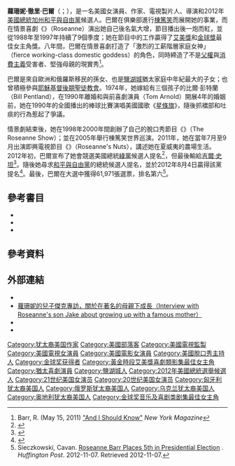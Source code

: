 {{noteTA
|T=zh-tw:羅珊·巴爾;zh-cn:罗西妮·巴尔;zh-hk:蘿珊妮·巴爾;zh-hans:罗西妮·巴尔;zh-hant:羅西妮·巴爾;
|G1=TV
|G2=Show
|G3=Movies
|1=zh-tw:羅珊;zh-cn:罗西妮;zh-hk:蘿珊妮;zh-hans:罗西妮;zh-hant:羅西妮;
|2=zh-tw:我愛羅珊;zh-cn:罗斯安家庭生活;zh-hk:肥媽日記;zh-hans:罗斯安家庭生活;zh-hant:羅斯安家庭生活;
|3=zh-hans:彻里;zh-hant:徹里;zh-tw:崔莉;
|4=zh-hk:棟篤笑;zh-cn:单口喜剧;zh-tw:獨角喜劇;
}}
{{Infobox person
 | image            = Roseanne Hard Rock Cafe.jpg
 | caption          = 2010年1月巴爾在[[茂宜島|茂宜島]][[硬石餐廳|硬石餐廳]]
 | birth_name       = 蘿珊妮·徹里·巴爾<br>Roseanne Cherrie Barr
 | birth_date       = {{Birth date and age|mf=yes|1952|11|3}}
 | residence        = {{US}}[[夏威夷州|夏威夷州]][[夏威夷島|大島]]
 | birth_place      = {{US}}[[犹他州|犹他州]][[盐湖城|盐湖城]]
 | occupation       = 演員、喜劇演員、作家、製片人、導演
 | years_active     = 1985年至今
 | spouse           = {{ubl|{{marriage|比爾·彭特蘭（Bill Pentland）|1974|1990|end=d.}}|{{marriage|{{link-en|湯姆·阿諾德 (演員)|Tom Arnold (actor)|湯姆·阿諾德}}（Tom Arnold）|1990|1994|end=d.}}|{{marriage|本·托馬斯（Ben Thomas）|1995|2002|end=d.}}}}
 | partner          = 約翰尼·阿金特（Johnny Argent）（2003年－）
 | children         = 5
 | website          = {{URL|www.roseanneworld.com|個人網站}}
}}
'''蘿珊妮·徹里·巴爾'''（{{lang-en|Roseanne Cherrie Barr}}；{{bd|1952年|11月3日}}），是一名美國女演員、作家、電視製片人、導演和2012年[[美國總統|美國總統]][[加州|加州]][[和平與自由黨|和平與自由黨]]候選人。巴爾在俱樂部進行[[棟篤笑|棟篤笑]]而展開她的事業，而在情景喜劇《{{link-en|我愛羅珊 (電視節目)|Roseanne|我愛羅珊}}》（Roseanne）演出她自己後名氣大增，節目播出後一炮而紅，並從1988年至1997年持續了9個季度；她在節目中的工作贏得了[[艾美獎|艾美獎]]和[[金球獎|金球獎]]最佳女主角獎。八年間，巴爾在情景喜劇打造了「激烈的工薪階層家庭女神」（fierce working-class domestic goddess）的角色，同時締造了不是[[父權|父權]]與[[消費主義|消費主義]]受害者、堅強母親的現實秀<ref name=nymag>Barr, R. (May 15, 2011) [http://nymag.com/print/?/arts/tv/upfronts/2011/roseanne-barr-2011-5/ "And I Should Know"] {{Wayback|url=http://nymag.com/print/?%2Farts%2Ftv%2Fupfronts%2F2011%2Froseanne-barr-2011-5%2F |date=20170712053638 }} ''New York Magazine''</ref>。

巴爾是來自歐洲和俄羅斯移民的孫女、也是[[鹽湖城|鹽湖城]]猶太家庭中年紀最大的子女；也曾積極參與[[耶穌基督後期聖徒教會|耶穌基督後期聖徒教會]]。1974年，她嫁給有三個孩子的比爾·彭特蘭（Bill Pentland），在1990年離婚和與前喜劇演員{{link-en|湯姆·阿諾德 (演員)|Tom Arnold (actor)|湯姆·阿諾德}}（Tom Arnold）開展4年的婚姻前，她在1990年的全國播出的棒球比賽演唱美國國歌《[[星條旗_(美國國歌)|星條旗]]》{{le|走音|Off-key}}，隨後抓襠部和吐痰的行為惹起了爭議。

情景劇結束後，她在1998年2000年間創辦了自己的脫口秀節目《{{le|羅珊秀|The Roseanne Show}}》（The Roseanne Show）；並在2005年舉行棟篤笑世界巡演。2011年，她在當年7月至9月出演即興電視節目《{{le|羅珊的堅果|Roseanne's Nuts}}》（Roseanne's Nuts），講述她在夏威夷的農場生活。
2012年初，巴爾宣布了她會競選美國總統[[绿党_(美国)|綠黨]]候選人提名<ref>{{cite web|url=http://www.roseanneforpresident2012.org/|title=Roseanne Barr for President!|accessdate=1 June 2012|archive-url=https://web.archive.org/web/20170607232022/http://www.roseanneforpresident2012.org/|archive-date=2017-06-07|dead-url=yes}}</ref>，但最後輸給[[吉爾·史坦|吉爾·史坦]]<ref name="c-span.org">{{cite web | url=http://www.c-span.org/Events/C-SPAN-Event/10737432256/ | title=Green Party Nominates Jill Stein for President | work=[[C-SPAN|C-SPAN]] | date=July 14, 2012 | accessdate=July 16, 2012 | archive-date=2012-07-19 | archive-url=https://web.archive.org/web/20120719142933/http://www.c-span.org/Events/C-SPAN-Event/10737432256/ | dead-url=yes }}</ref>。隨後她尋求[[和平與自由黨|和平與自由黨]]的總統候選人提名，並於2012年8月4日贏得該黨提名<ref name="trending">{{cite web | url=http://politicalticker.blogs.cnn.com/2012/08/05/america-one-step-closer-to-president-roseanne/ | title=TRENDING: America one step closer to President Roseanne | publisher=CNN | date=August 5, 2012 | accessdate=August 5, 2012 | author=Yoon, Robert | archive-date=2012-11-15 | archive-url=https://web.archive.org/web/20121115200358/http://politicalticker.blogs.cnn.com/2012/08/05/america-one-step-closer-to-president-roseanne/ | dead-url=no }}</ref>。最後，巴爾在大選中獲得61,971張選票，排名第六<ref name="general">Sieczkowski, Cavan. [http://www.huffingtonpost.com/2012/11/07/roseanne-barr-president-fifth-place-presidential-election-2012_n_2088588.html Roseanne Barr Places 5th in Presidential Election] {{Wayback|url=http://www.huffingtonpost.com/2012/11/07/roseanne-barr-president-fifth-place-presidential-election-2012_n_2088588.html |date=20180203171435 }}. ''Huffington Post''. 2012-11-07. Retrieved 2012-11-07.</ref>。

==參考書目==
*{{cite book|title=Roseanne: My Life As a Woman|url=https://archive.org/details/roseannemylifeas00rose|date=October 1989|publisher=[[Harper_&_Row|Harper & Row]]|isbn=0-06-015957-X}}
*{{cite book|title=My Lives |url=https://archive.org/details/mylivesarno00rose |date=February 9, 1994|publisher=[[Ballantine_Books|Ballantine Books]]|isbn=0-345-37815-6}}
*{{cite book|title=Roseannearchy: Dispatches from the Nut Farm|url=https://archive.org/details/roseannearchydis0000rose|date=January 4, 2011|publisher=[[Gallery_Books|Gallery Books]]|isbn=1-4391-5482-1}}

==參考資料==
{{Reflist|colwidth=30em}}

==外部連結==
{{wikinews|Sitcom star Roseanne Barr announces run for U.S. president}}
* {{Official website|http://www.roseanneworld.com/}}
* [https://web.archive.org/web/20150520125038/http://manschoolshow.com/blog/2014/1/29/class-47-my-famous-mom-with-jake-pentland-roseanne-barr 蘿珊妮的兒子傑克專訪，關於在著名的母親下成長（Interview with Roseanne's son Jake about growing up with a famous mother）] 
* {{IMDb name|1683}}
* {{Amg name|2378|我愛羅珊}}

{{S-start}}
{{s-ppo}}
{{s-bef|before=[[拉尔夫·纳德|拉尔夫·纳德]]}}
{{s-ttl|title=[[和平與自由黨|和平與自由黨]][[美國總統|總統]]提名人|years=[[2012年美國總統選舉|2012年]]}}
{{s-vacant|}}
{{S-end}}
{{黄金时段艾美奖最佳喜剧类电视系列剧女主角}}
{{金球奖音乐喜剧类剧集最佳女主角}}
{{2012年美国总统选举}}
{{Authority control}}
{{DEFAULTSORT:Barr, Roseanne}}

[[Category:犹太裔美国作家|Category:犹太裔美国作家]]
[[Category:美國部落客|Category:美國部落客]]
[[Category:美國電視監製|Category:美國電視監製]]
[[Category:美國電視女演員|Category:美國電視女演員]]
[[Category:美國電影女演員|Category:美國電影女演員]]
[[Category:美國脫口秀主持人|Category:美國脫口秀主持人]]
[[Category:金球奖获得者|Category:金球奖获得者]]
[[Category:黃金時段艾美獎喜劇類影集最佳女主角|Category:黃金時段艾美獎喜劇類影集最佳女主角]]
[[Category:猶太喜劇演員|Category:猶太喜劇演員]]
[[Category:鹽湖城人|Category:鹽湖城人]]
[[Category:2012年美國總統選舉候選人|Category:2012年美國總統選舉候選人]]
[[Category:21世纪美国女演员|Category:21世纪美国女演员]]
[[Category:20世纪美国女演员|Category:20世纪美国女演员]]
[[Category:匈牙利犹太裔美国人|Category:匈牙利犹太裔美国人]]
[[Category:俄罗斯犹太裔美国人|Category:俄罗斯犹太裔美国人]]
[[Category:乌克兰犹太裔美国人|Category:乌克兰犹太裔美国人]]
[[Category:奥地利犹太裔美国人|Category:奥地利犹太裔美国人]]
[[Category:金球奖音乐及喜剧类剧集最佳女主角|Category:金球奖音乐及喜剧类剧集最佳女主角]]